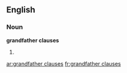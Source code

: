 ==English==

===Noun===
'''grandfather clauses'''

#{{plural of|grandfather clause}}

[[ar:grandfather clauses]]
[[fr:grandfather clauses]]